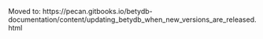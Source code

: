 Moved to: https://pecan.gitbooks.io/betydb-documentation/content/updating_betydb_when_new_versions_are_released.html




